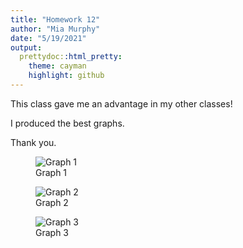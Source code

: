 ```yaml
---
title: "Homework 12"
author: "Mia Murphy"
date: "5/19/2021"
output:
  prettydoc::html_pretty:
    theme: cayman
    highlight: github
---
```



This class gave me an advantage in my other classes!

I produced the best graphs.

Thank you.


![Graph 1](https://raw.githubusercontent.com/nightskyfirefly/MurphyBio381/main/Images/Rplot.png)

![Graph 2](https://raw.githubusercontent.com/nightskyfirefly/MurphyBio381/main/Images/Rplot19.png)

![Graph 3](https://raw.githubusercontent.com/nightskyfirefly/MurphyBio381/main/Images/Rplot20.png)